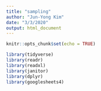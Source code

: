 ```yaml
---
title: "sampling"
author: "Jun-Yong Kim"
date: "3/3/2020"
output: html_document
---
```


```r
knitr::opts_chunk$set(echo = TRUE)

library(tidyverse)
library(readr)
library(readxl)
library(janitor)
library(dplyr)
library(googlesheets4)

```

```r

```


